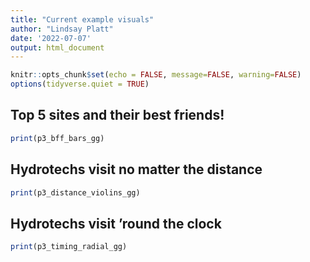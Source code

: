 ```yaml
---
title: "Current example visuals"
author: "Lindsay Platt"
date: '2022-07-07'
output: html_document
---
```


```r
knitr::opts_chunk$set(echo = FALSE, message=FALSE, warning=FALSE)
options(tidyverse.quiet = TRUE)
```

## Top 5 sites and their best friends!

```r
print(p3_bff_bars_gg)
```

## Hydrotechs visit no matter the distance

```r
print(p3_distance_violins_gg)
```

## Hydrotechs visit 'round the clock

```r
print(p3_timing_radial_gg)
```
